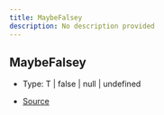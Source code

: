 ```yaml
---
title: MaybeFalsey
description: No description provided
---
```


## MaybeFalsey

- Type: T \| false \| null \| undefined

- [Source](https://github.com/underctrl-io/commandkit/blob/141d1404ab18a8e659209a0fab65466bf3b6dd85/packages/commandkit/src/plugins/types.ts#L6)